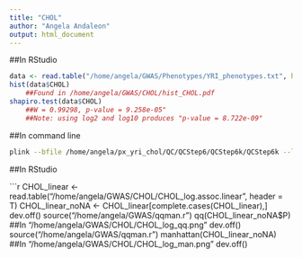 ---
title: "CHOL"
author: "Angela Andaleon"
output: html_document
---

##In RStudio

```{r CHOL}
data <- read.table("/home/angela/GWAS/Phenotypes/YRI_phenotypes.txt", header = T)
hist(data$CHOL)
	##Found in /home/angela/GWAS/CHOL/hist_CHOL.pdf
shapiro.test(data$CHOL)
	##W = 0.99298, p-value = 9.258e-05"
	##Note: using log2 and log10 produces "p-value = 8.722e-09"
```

##In command line

```{bash pheno}
plink --bfile /home/angela/px_yri_chol/QC/QCStep6/QCStep6k/QCStep6k --linear --adjust --pheno /home/angela/GWAS/Phenotypes/YRI_phenotypes.txt --pheno-name CHOL_log --out /home/angela/GWAS/CHOL/CHOL_log
```

##In RStudio

```{r CHOL}
CHOL_linear <- read.table("/home/angela/GWAS/CHOL/CHOL_log.assoc.linear", header = T)
CHOL_linear_noNA <- CHOL_linear[complete.cases(CHOL_linear),]
dev.off()
source("/home/angela/GWAS/qqman.r")
qq(CHOL_linear_noNA$P)
	##In "/home/angela/GWAS/CHOL/CHOL_log_qq.png"
dev.off()
source("/home/angela/GWAS/qqman.r")
manhattan(CHOL_linear_noNA)
	##In "/home/angela/GWAS/CHOL/CHOL_log_man.png"
dev.off()
